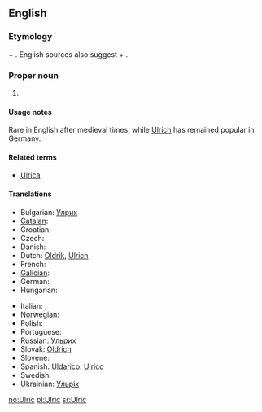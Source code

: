 ==English==

===Etymology===
{{etyl|goh}} {{term|uodal||heritage, homestead|lang=goh}} + {{term|rihhi||ruler|lang=goh}}. English sources also suggest {{etyl|ang}} {{term|wulf||wolf|lang=ang}} + {{term|ric||ruler|lang=ang}}.

===Proper noun===
{{en-proper noun}}

# {{given name|male|from=Germanic}}

====Usage notes====
Rare in English after medieval times, while [[Ulrich]] has remained popular in Germany.

====Related terms====
* [[Ulrica]]

====Translations====
{{trans-top|male given name}}
* Bulgarian: [[Улрих]]
* [[Catalan]]: {{t-|ca|Ulric}}
* Croatian: {{t-|hr|Ulrik}}
* Czech: {{t-|cs|Oldřich|m}}
* Danish: {{t-|da|Ulrik}}
* Dutch: [[Oldrik]], [[Ulrich]]
* French: {{t-|fr|Ulric}}
* [[Galician]]: {{t-|gl|Ulrico|xs=Galician}}
* German: {{t+|de|Ulrich}}
* Hungarian: {{t+|hu|Ulrik}}
{{trans-mid}}
* Italian: {{t+|it|Ulderico}}, {{t+|it|Ulrico}}
* Norwegian: {{t-|no|Ulrik}}
* Polish: {{t+|pl|Ulryk}}
* Portuguese: {{t-|pt|Ulrico}}
* Russian: [[Ульрих]]
* Slovak: [[Oldrich]]
* Slovene: {{t-|sl|Ulrik}}
* Spanish: [[Uldarico]]. [[Ulrico]]
* Swedish: {{t+|sv|Ulrik}}
* Ukrainian: [[Ульріх]]
{{trans-bottom}}

[[no:Ulric]]
[[pl:Ulric]]
[[sr:Ulric]]